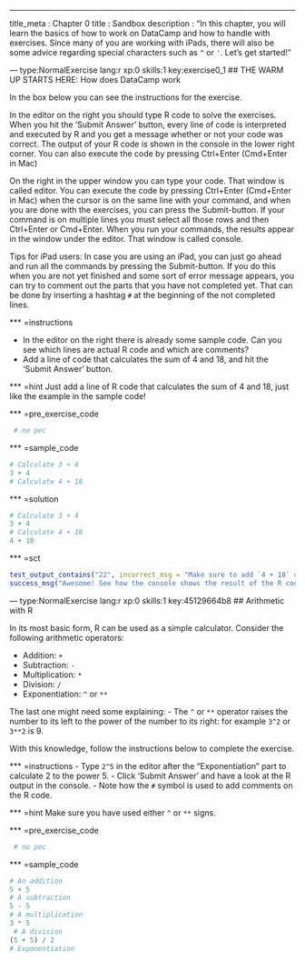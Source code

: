 --- 
title_meta  : Chapter 0
title       : Sandbox
description : "In this chapter, you will learn the basics of how to work on DataCamp and how to handle with exercises. 
Since many of you are working with iPads, there will also be some advice regarding special characters such as `^` or `'`. Let's get started!"
 
--- type:NormalExercise lang:r xp:0 skills:1 key:exercise0_1
## THE WARM UP STARTS HERE: How does DataCamp work
 
In the box below you can see the instructions for the exercise. 

In the editor on the right you should type R code to solve the exercises. When you hit the 'Submit Answer' button, every line of code is interpreted and executed by R and you get a message whether or not your code was correct. The output of your R code is shown in the console in the lower right corner. You can also execute the code by pressing Ctrl+Enter (Cmd+Enter in Mac)

On the right in the upper window you can type your code. That window is called editor. 
You can execute the code by pressing Ctrl+Enter (Cmd+Enter in Mac) when the cursor is on the same line with your command,
and when you are done with the exercises, you can press the Submit-button.
If your command is on multiple lines you must select all those rows and then Ctrl+Enter or Cmd+Enter.
When you run your commands, the results appear in the window under the editor. That window is called console.

Tips for iPad users:
In case you are using an iPad, you can just go ahead and run all the commands by pressing the Submit-button. 
If you do this when you are not yet 
finished and some sort of error message appears, you can try to comment out the parts that you have not completed yet. 
That can be done by inserting a hashtag `#` at the beginning of the not completed lines.

*** =instructions

- In the editor on the right there is already some sample code. Can you see which lines are actual R code and which are comments?
- Add a line of code that calculates the sum of 4 and 18, and hit the 'Submit Answer' button.

*** =hint
Just add a line of R code that calculates the sum of 4 and 18, just like the example in the sample code!

*** =pre_exercise_code
```r
 # no pec
```

*** =sample_code
```r
# Calculate 3 + 4
3 + 4
# Calculate 4 + 18
```

*** =solution
```r
# Calculate 3 + 4
3 + 4
# Calculate 4 + 18
4 + 18
```

*** =sct
```r
test_output_contains("22", incorrect_msg = "Make sure to add `4 + 18` on a new line. Do not start the line with a `#`, otherwise your R code is not executed!")
success_msg("Awesome! See how the console shows the result of the R code you submitted? Now that you're familiar with the interface, let's get down to R business!")
```

--- type:NormalExercise lang:r xp:0 skills:1 key:45129664b8
## Arithmetic with R

In its most basic form, R can be used as a simple calculator. Consider the following arithmetic operators:

- Addition: `+`
- Subtraction: `-`
- Multiplication: `*`
- Division: `/`
- Exponentiation: `^` or `**`

The last one might need some explaining:
- The `^` or `**` operator raises the number to its left to the power of the number to its right: for example `3^2` or `3**2` is 9.

With this knowledge, follow the instructions below to complete the exercise.

*** =instructions
- Type `2^5` in the editor after the "Exponentiation" part to calculate 2 to the power 5.
- Click 'Submit Answer' and have a look at the R output in the console.
- Note how the `#` symbol is used to add comments on the R code.

*** =hint
Make sure you have used either `^` or `**` signs.

*** =pre_exercise_code
```r
 # no pec
```

*** =sample_code
```r
# An addition
5 + 5 
# A subtraction
5 - 5 
# A multiplication
3 * 5
 # A division
(5 + 5) / 2 
# Exponentiation

```
